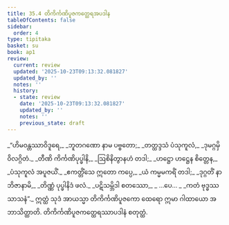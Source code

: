 ```yaml
---
title: 35.4 တိကိင်္ကဏိပူဇကတ္ထေရအပဒါန
tableOfContents: false
sidebar:
  order: 4
type: tipitaka
basket: su
book: ap1
review:
  current: review
  updated: '2025-10-23T09:13:32.081827'
  updated_by: ''
  notes: ''
  history:
  - state: review
    date: '2025-10-23T09:13:32.081827'
    updated_by: ''
    notes: ''
    previous_state: draft
---
```



<ReviewStatus review={frontmatter.review} showDetails={true} />

<HypothesisAnnotation frontmatter={frontmatter} />

<DynamicBreadcrumb />

<Division number="27" book="ap1" e="ch" v="20" p="320">

<Paragraph number="3913" type="verses" book="ap1">
_“ဟိမဝန္တဿာဝိဒူရေ,_  
_ဘူတဂဏော နာမ ပဗ္ဗတော;_  
_တတ္ထဒ္ဒသံ ပံသုကူလံ,_  
_ဒုမဂ္ဂမှိ ဝိလဂ္ဂိတံ._  

</Paragraph>

</Division>
<Division number="28" book="ap1" e="ch" v="20" p="320">

<Paragraph number="3914" type="verses" book="ap1">
_တီဏိ ကိင်္ကဏိပုပ္ဖါနိ,_  
_ဩစိနိတွာနဟံ တဒါ;_  
_ဟဋ္ဌော ဟဋ္ဌေန စိတ္တေန,_  
_ပံသုကူလံ အပူဇယိံ._  

</Paragraph>

</Division>
<Division number="29" book="ap1" e="ch" v="20" p="320">

<Paragraph number="3915" type="verses" book="ap1">
_ဧကတ္တိံသေ ဣတော ကပ္ပေ,_  
_ယံ ကမ္မမကရိံ တဒါ;_  
_ဒုဂ္ဂတိံ နာဘိဇာနာမိ,_  
_တိဏ္ဏံ ပုပ္ဖါနိဒံ ဖလံ._  

</Paragraph>

</Division>
<Division number="30" book="ap1" e="ch" v="20" p="320">

<Paragraph number="3916" type="verses" book="ap1">
_ပဋိသမ္ဘိဒါ စတဿော,_  
_ …ပေ… _  
_ကတံ ဗုဒ္ဓဿ သာသနံ”._  

</Paragraph>

<Paragraph number="3917" book="ap1">
ဣတ္ထံ သုဒံ အာယသ္မာ တိကိင်္ကဏိပူဇကော ထေရော ဣမာ ဂါထာယော အဘာသိတ္ထာတိ.

</Paragraph>
</Division>

<Paragraph number="3918" type="center" book="ap1">
တိကိင်္ကဏိပူဇကတ္ထေရဿာပဒါနံ စတုတ္ထံ.
</Paragraph>